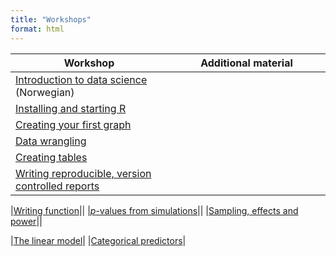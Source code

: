 ```yaml
---
title: "Workshops"
format: html
---
```


|Workshop |Additional material|
| --- | --- |
|[Introduction to data science](ws1-data-science-intro.html) (Norwegian)| |
|[Installing and starting R](ws2-installing-r.html)| |
|[Creating your first graph](ws3-first-graph.html) | |
|[Data wrangling](ws4-data-wrangling-tables.html)| |
|[Creating tables](ws4b-tables.html)| |
|[Writing reproducible, version controlled reports](ws5-writing-reports.qmd)||

|[Writing function](ws12-writing-functions.qmd)||
|[*p*-values from simulations](ws13-p-values-simulation.qmd)||
|[Sampling, effects and power](ws14-sampling-power-effects.qmd)||

|[The linear model](ws8-linear-model.qmd)|
|[Categorical predictors](ws9-linear-model-categorical.qmd)|
